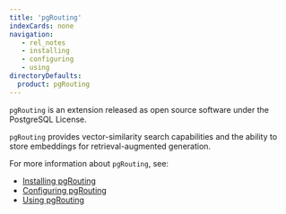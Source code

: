 ```yaml
---
title: 'pgRouting'
indexCards: none
navigation:
   - rel_notes
   - installing
   - configuring
   - using
directoryDefaults:
  product: pgRouting
---
```


`pgRouting` is an extension released as open source software under the PostgreSQL License. 

`pgRouting` provides vector-similarity search capabilities and the ability to store embeddings for retrieval-augmented generation.  

For more information about `pgRouting`, see:

- [Installing pgRouting](installing.mdx)
- [Configuring pgRouting](configuring.mdx)
- [Using pgRouting](using.mdx)
